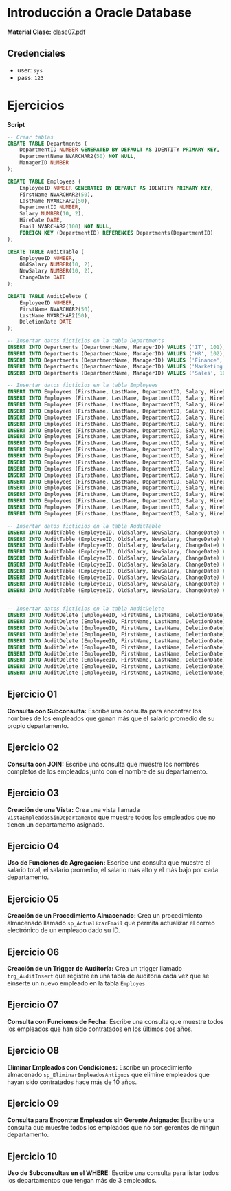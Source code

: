 # Introducción a Oracle Database

**Material Clase:** [clase07.pdf](/inacap/ti3v22/docs/clase07.pdf)

## Credenciales
- user: `sys`
- pass: `123`

# Ejercicios

**Script**

```sql
-- Crear tablas
CREATE TABLE Departments (
    DepartmentID NUMBER GENERATED BY DEFAULT AS IDENTITY PRIMARY KEY,
    DepartmentName NVARCHAR2(50) NOT NULL,
    ManagerID NUMBER
);

CREATE TABLE Employees (
    EmployeeID NUMBER GENERATED BY DEFAULT AS IDENTITY PRIMARY KEY,
    FirstName NVARCHAR2(50),
    LastName NVARCHAR2(50),
    DepartmentID NUMBER,
    Salary NUMBER(10, 2),
    HireDate DATE,
    Email NVARCHAR2(100) NOT NULL,
    FOREIGN KEY (DepartmentID) REFERENCES Departments(DepartmentID)
);

CREATE TABLE AuditTable (
    EmployeeID NUMBER,
    OldSalary NUMBER(10, 2),
    NewSalary NUMBER(10, 2),
    ChangeDate DATE
);

CREATE TABLE AuditDelete (
    EmployeeID NUMBER,
    FirstName NVARCHAR2(50),
    LastName NVARCHAR2(50),
    DeletionDate DATE
);

-- Insertar datos ficticios en la tabla Departments
INSERT INTO Departments (DepartmentName, ManagerID) VALUES ('IT', 101);
INSERT INTO Departments (DepartmentName, ManagerID) VALUES ('HR', 102);
INSERT INTO Departments (DepartmentName, ManagerID) VALUES ('Finance', 103);
INSERT INTO Departments (DepartmentName, ManagerID) VALUES ('Marketing', 104);
INSERT INTO Departments (DepartmentName, ManagerID) VALUES ('Sales', 105);

-- Insertar datos ficticios en la tabla Employees
INSERT INTO Employees (FirstName, LastName, DepartmentID, Salary, HireDate, Email) VALUES ('John', 'Doe', 1, 60000, TO_DATE('2021-01-10', 'YYYY-MM-DD'), 'john.doe@example.com');
INSERT INTO Employees (FirstName, LastName, DepartmentID, Salary, HireDate, Email) VALUES ('Jane', 'Smith', 2, 55000, TO_DATE('2020-06-15', 'YYYY-MM-DD'), 'jane.smith@example.com');
INSERT INTO Employees (FirstName, LastName, DepartmentID, Salary, HireDate, Email) VALUES ('Michael', 'Johnson', 3, 70000, TO_DATE('2019-11-25', 'YYYY-MM-DD'), 'michael.johnson@example.com');
INSERT INTO Employees (FirstName, LastName, DepartmentID, Salary, HireDate, Email) VALUES ('Emily', 'Davis', 4, 80000, TO_DATE('2018-03-14', 'YYYY-MM-DD'), 'emily.davis@example.com');
INSERT INTO Employees (FirstName, LastName, DepartmentID, Salary, HireDate, Email) VALUES ('Daniel', 'Brown', 5, 45000, TO_DATE('2022-08-05', 'YYYY-MM-DD'), 'daniel.brown@example.com');
INSERT INTO Employees (FirstName, LastName, DepartmentID, Salary, HireDate, Email) VALUES ('Emma', 'Wilson', 3, 85000, TO_DATE('2019-07-30', 'YYYY-MM-DD'), 'emma.wilson@example.com');
INSERT INTO Employees (FirstName, LastName, DepartmentID, Salary, HireDate, Email) VALUES ('Olivia', 'Jones', 4, 70000, TO_DATE('2021-12-01', 'YYYY-MM-DD'), 'olivia.jones@example.com');
INSERT INTO Employees (FirstName, LastName, DepartmentID, Salary, HireDate, Email) VALUES ('Sophia', 'Garcia', 1, 90000, TO_DATE('2017-09-18', 'YYYY-MM-DD'), 'sophia.garcia@example.com');
INSERT INTO Employees (FirstName, LastName, DepartmentID, Salary, HireDate, Email) VALUES ('James', 'Martinez', 2, 62000, TO_DATE('2020-02-20', 'YYYY-MM-DD'), 'james.martinez@example.com');
INSERT INTO Employees (FirstName, LastName, DepartmentID, Salary, HireDate, Email) VALUES ('Isabella', 'Lopez', 5, 48000, TO_DATE('2022-05-22', 'YYYY-MM-DD'), 'isabella.lopez@example.com');
INSERT INTO Employees (FirstName, LastName, DepartmentID, Salary, HireDate, Email) VALUES ('Alexander', 'Hernandez', 4, 67000, TO_DATE('2018-10-29', 'YYYY-MM-DD'), 'alexander.hernandez@example.com');
INSERT INTO Employees (FirstName, LastName, DepartmentID, Salary, HireDate, Email) VALUES ('Mia', 'Martinez', 3, 55000, TO_DATE('2020-06-11', 'YYYY-MM-DD'), 'mia.martinez@example.com');
INSERT INTO Employees (FirstName, LastName, DepartmentID, Salary, HireDate, Email) VALUES ('William', 'Perez', 2, 64000, TO_DATE('2019-01-09', 'YYYY-MM-DD'), 'william.perez@example.com');
INSERT INTO Employees (FirstName, LastName, DepartmentID, Salary, HireDate, Email) VALUES ('Charlotte', 'Sanchez', 1, 58000, TO_DATE('2021-04-23', 'YYYY-MM-DD'), 'charlotte.sanchez@example.com');
INSERT INTO Employees (FirstName, LastName, DepartmentID, Salary, HireDate, Email) VALUES ('Benjamin', 'Ramirez', 5, 53000, TO_DATE('2022-07-12', 'YYYY-MM-DD'), 'benjamin.ramirez@example.com');
INSERT INTO Employees (FirstName, LastName, DepartmentID, Salary, HireDate, Email) VALUES ('Ava', 'Cruz', 4, 61000, TO_DATE('2017-12-13', 'YYYY-MM-DD'), 'ava.cruz@example.com');
INSERT INTO Employees (FirstName, LastName, DepartmentID, Salary, HireDate, Email) VALUES ('Ethan', 'Torres', 3, 66000, TO_DATE('2018-11-07', 'YYYY-MM-DD'), 'ethan.torres@example.com');
INSERT INTO Employees (FirstName, LastName, DepartmentID, Salary, HireDate, Email) VALUES ('Liam', 'Flores', 2, 75000, TO_DATE('2020-03-06', 'YYYY-MM-DD'), 'liam.flores@example.com');
INSERT INTO Employees (FirstName, LastName, DepartmentID, Salary, HireDate, Email) VALUES ('Noah', 'Rivera', 1, 68000, TO_DATE('2019-05-15', 'YYYY-MM-DD'), 'noah.rivera@example.com');
INSERT INTO Employees (FirstName, LastName, DepartmentID, Salary, HireDate, Email) VALUES ('Lucas', 'Gonzalez', 5, 72000, TO_DATE('2018-08-03', 'YYYY-MM-DD'), 'lucas.gonzalez@example.com');

-- Insertar datos ficticios en la tabla AuditTable
INSERT INTO AuditTable (EmployeeID, OldSalary, NewSalary, ChangeDate) VALUES (1, 60000, 65000, TO_DATE('2023-05-10', 'YYYY-MM-DD'));
INSERT INTO AuditTable (EmployeeID, OldSalary, NewSalary, ChangeDate) VALUES (2, 55000, 58000, TO_DATE('2023-05-11', 'YYYY-MM-DD'));
INSERT INTO AuditTable (EmployeeID, OldSalary, NewSalary, ChangeDate) VALUES (3, 70000, 72000, TO_DATE('2023-05-12', 'YYYY-MM-DD'));
INSERT INTO AuditTable (EmployeeID, OldSalary, NewSalary, ChangeDate) VALUES (4, 80000, 85000, TO_DATE('2023-05-13', 'YYYY-MM-DD'));
INSERT INTO AuditTable (EmployeeID, OldSalary, NewSalary, ChangeDate) VALUES (5, 45000, 48000, TO_DATE('2023-05-14', 'YYYY-MM-DD'));
INSERT INTO AuditTable (EmployeeID, OldSalary, NewSalary, ChangeDate) VALUES (6, 85000, 90000, TO_DATE('2023-05-15', 'YYYY-MM-DD'));
INSERT INTO AuditTable (EmployeeID, OldSalary, NewSalary, ChangeDate) VALUES (7, 70000, 73000, TO_DATE('2023-05-16', 'YYYY-MM-DD'));
INSERT INTO AuditTable (EmployeeID, OldSalary, NewSalary, ChangeDate) VALUES (8, 90000, 95000, TO_DATE('2023-05-17', 'YYYY-MM-DD'));
INSERT INTO AuditTable (EmployeeID, OldSalary, NewSalary, ChangeDate) VALUES (9, 62000, 65000, TO_DATE('2023-05-18', 'YYYY-MM-DD'));
INSERT INTO AuditTable (EmployeeID, OldSalary, NewSalary, ChangeDate) VALUES (10, 48000, 50000, TO_DATE('2023-05-19', 'YYYY-MM-DD'));


-- Insertar datos ficticios en la tabla AuditDelete
INSERT INTO AuditDelete (EmployeeID, FirstName, LastName, DeletionDate) VALUES (11, 'Mark', 'Spencer', TO_DATE('2023-05-20', 'YYYY-MM-DD'));
INSERT INTO AuditDelete (EmployeeID, FirstName, LastName, DeletionDate) VALUES (12, 'Laura', 'Adams', TO_DATE('2023-05-21', 'YYYY-MM-DD'));
INSERT INTO AuditDelete (EmployeeID, FirstName, LastName, DeletionDate) VALUES (13, 'Robert', 'Miller', TO_DATE('2023-05-22', 'YYYY-MM-DD'));
INSERT INTO AuditDelete (EmployeeID, FirstName, LastName, DeletionDate) VALUES (14, 'Linda', 'Clark', TO_DATE('2023-05-23', 'YYYY-MM-DD'));
INSERT INTO AuditDelete (EmployeeID, FirstName, LastName, DeletionDate) VALUES (15, 'Thomas', 'Taylor', TO_DATE('2023-05-24', 'YYYY-MM-DD'));
INSERT INTO AuditDelete (EmployeeID, FirstName, LastName, DeletionDate) VALUES (16, 'Nancy', 'Moore', TO_DATE('2023-05-25', 'YYYY-MM-DD'));
INSERT INTO AuditDelete (EmployeeID, FirstName, LastName, DeletionDate) VALUES (17, 'Kevin', 'Evans', TO_DATE('2023-05-26', 'YYYY-MM-DD'));
INSERT INTO AuditDelete (EmployeeID, FirstName, LastName, DeletionDate) VALUES (18, 'Patricia', 'Green', TO_DATE('2023-05-27', 'YYYY-MM-DD'));
INSERT INTO AuditDelete (EmployeeID, FirstName, LastName, DeletionDate) VALUES (19, 'Christopher', 'Hall', TO_DATE('2023-05-28', 'YYYY-MM-DD'));
INSERT INTO AuditDelete (EmployeeID, FirstName, LastName, DeletionDate) VALUES (20, 'Angela', 'Hill', TO_DATE('2023-05-29', 'YYYY-MM-DD'));
```

## Ejercicio 01
**Consulta con Subconsulta:** Escribe una consulta para encontrar los nombres de los empleados que ganan más que el salario promedio de su propio departamento.

## Ejercicio 02
**Consulta con JOIN:** Escribe una consulta que muestre los nombres completos de los empleados junto con el nombre de su departamento.

## Ejercicio 03
**Creación de una Vista:** Crea una vista llamada `VistaEmpleadosSinDepartamento` que muestre todos los empleados que no tienen un departamento asignado.

## Ejercicio 04
**Uso de Funciones de Agregación:** Escribe una consulta que muestre el salario total, el salario promedio, el salario más alto y el más bajo por cada departamento.

## Ejercicio 05
**Creación de un Procedimiento Almacenado:** Crea un procedimiento almacenado llamado `sp_ActualizarEmail` que permita actualizar el correo electrónico de un empleado dado su ID.

## Ejercicio 06
**Creación de un Trigger de Auditoría:** Crea un trigger llamado `trg_AuditInsert` que registre en una tabla de auditoría cada vez que se einserte un nuevo empleado en la tabla `Employes` 

## Ejercicio 07
**Consulta con Funciones de Fecha:** Escribe una consulta que muestre todos los empleados que han sido contratados en los últimos dos años.

## Ejercicio 08
**Eliminar Empleados con Condiciones:** Escribe un procedimiento almacenado `sp_EliminarEmpleadosAntiguos` que elimine empleados que hayan sido contratados hace más de 10 años.

## Ejercicio 09
**Consulta para Encontrar Empleados sin Gerente Asignado:** Escribe una consulta que muestre todos los empleados que no son gerentes de ningún departamento.

## Ejercicio 10
**Uso de Subconsultas en el WHERE:** Escribe una consulta para listar todos los departamentos que tengan más de 3 empleados.



